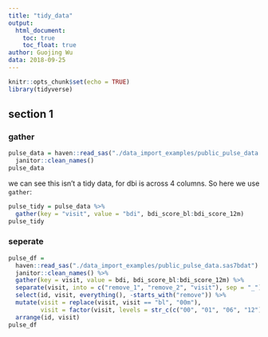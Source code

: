 ```yaml
---
title: "tidy_data"
output:
  html_document:
    toc: true
    toc_float: true
author: Guojing Wu
data: 2018-09-25
---
```


```r
knitr::opts_chunk$set(echo = TRUE)
library(tidyverse)
```

## section 1

### gather

```r
pulse_data = haven::read_sas("./data_import_examples/public_pulse_data.sas7bdat") %>%
  janitor::clean_names()
pulse_data
```

we can see this isn't a tidy data, for dbi is across 4 columns. So here we use `gather`:

```r
pulse_tidy = pulse_data %>%
  gather(key = "visit", value = "bdi", bdi_score_bl:bdi_score_12m)
pulse_tidy
```

### seperate

```r
pulse_df = 
  haven::read_sas("./data_import_examples/public_pulse_data.sas7bdat") %>%
  janitor::clean_names() %>%
  gather(key = visit, value = bdi, bdi_score_bl:bdi_score_12m) %>%
  separate(visit, into = c("remove_1", "remove_2", "visit"), sep = "_") %>%
  select(id, visit, everything(), -starts_with("remove")) %>%
  mutate(visit = replace(visit, visit == "bl", "00m"),
         visit = factor(visit, levels = str_c(c("00", "01", "06", "12"), "m"))) %>%
  arrange(id, visit)
pulse_df
```

